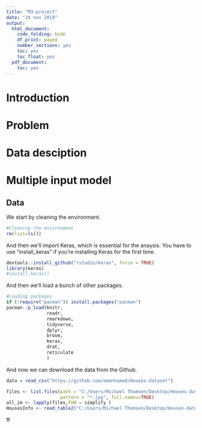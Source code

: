 ```yaml
---
title: "M3-project"
date: "24 nov 2019"
output:
  html_document:
    code_folding: hide
    df_print: paged
    number_sections: yes
    toc: yes
    toc_float: yes
  pdf_document:
    toc: yes
---
```

# Introduction

# Problem

# Data desciption

# Multiple input model

## Data

We start by cleaning the environment.

```r
#Cleaning the environment
rm(list=ls())
```

And then we'll import Keras, which is essential for the anaysis. You have to use "install_keras" if you're installing Keras for the first time.

```r
devtools::install_github("rstudio/keras", force = TRUE)
library(keras)
#install_keras()
```

And then we'll load a bunch of other packages.

```r
#Loading packages
if (!require("pacman")) install.packages("pacman")
pacman::p_load(knitr,
               readr,
               rmarkdown, 
               tidyverse,
               dplyr,
               broom,
               keras,
               drat,
               reticulate
               )
```

And now we can download the data from the Github.

```r
data = read_csv("https://github.com/emanhamed/Houses-dataset")
```

```r
files <- list.files(path = "C:/Users/Michael Thomsen/Desktop/Houses-dataset-master/Houses Dataset", 
                    pattern = "*.jpg", full.names=TRUE)
all_im <- lapply(files,FUN = simplify )
HousesInfo <- read_table2("C:/Users/Michael Thomsen/Desktop/Houses-dataset-master/Houses Dataset/HousesInfo.txt")
```

ff
